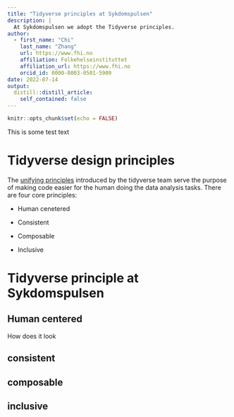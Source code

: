 ```yaml
---
title: "Tidyverse principles at Sykdomspulsen"
description: |
  At Sykdomspulsen we adopt the Tidyverse principles.
author:
  - first_name: "Chi"
    last_name: "Zhang"
    url: https://www.fhi.no
    affiliation: Folkehelseinstituttet
    affiliation_url: https://www.fhi.no
    orcid_id: 0000-0003-0501-5909
date: 2022-07-14
output:
  distill::distill_article:
    self_contained: false
---
```


```r
knitr::opts_chunk$set(echo = FALSE)
```

This is some test text




# Tidyverse design principles 

The [unifying principles](https://design.tidyverse.org/unifying-principles.html) introduced by the tidyverse team serve the purpose of making code easier for the human doing the data analysis tasks. There are four core principles: 

* Human cenetered

* Consistent

* Composable

* Inclusive





# Tidyverse principle at Sykdomspulsen 

## Human centered

How does it look 

## consistent



## composable 


## inclusive 



